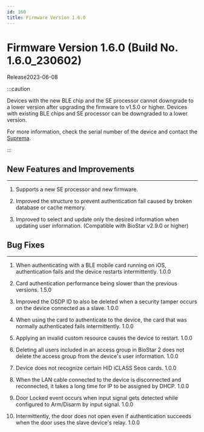 ```yaml
---
id: 160
title: Firmware Version 1.6.0
---
```


# Firmware Version 1.6.0 (Build No. 1.6.0_230602)

Release<Separator/>2023-06-08

:::caution

Devices with the new BLE chip and the SE processor cannot downgrade to a lower version after upgrading the firmware to v1.5.0 or higher. Devices with existing BLE chips and SE processor can be downgraded to a lower version.

For more information, check the serial number of the device and contact the [Suprema](https://supremainc.com).

:::

## New Features and Improvements

---

1. Supports a new SE processor and new firmware.

1. Improved the structure to prevent authentication fail caused by broken database or cache memory.

1. Improved to select and update only the desired information when updating user information. (Compatible with BioStar v2.9.0 or higher)

## Bug Fixes

---

<BugLists>

1. When authenticating with a BLE mobile card running on iOS, authentication fails and the device restarts intermittently. <Badge>1.0.0</Badge>

1. Card authentication performance being slower than the previous versions. <Badge>1.5.0</Badge>

1. Improved the OSDP ID to also be deleted when a security tamper occurs on the device connected as a slave. <Badge>1.0.0</Badge>

1. When using the card to authenticate to the device, the card that was normally authenticated fails intermittently. <Badge>1.0.0</Badge>

1. Applying an invalid custom resource causes the device to restart. <Badge>1.0.0</Badge>

1. Deleting all users included in an access group in BioStar 2 does not delete the access group from the device's user information. <Badge>1.0.0</Badge>

1. Device does not recognize certain HID iCLASS Seos cards. <Badge>1.0.0</Badge>

1. When the LAN cable connected to the device is disconnected and reconnected, it takes a long time for IP to be assigned by DHCP. <Badge>1.0.0</Badge>

1. Door Locked event occurs when input signal gets detected while configured to Arm/Disarm by input signal. <Badge>1.0.0</Badge>

1. Intermittently, the door does not open even if authentication succeeds when the door uses the slave device's relay. <Badge>1.0.0</Badge>

</BugLists>